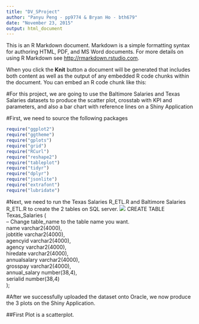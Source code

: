 ```yaml
---
title: "DV_SProject"
author: "Panyu Peng - pp9774 & Bryan Ho - bth679"
date: "November 23, 2015"
output: html_document
---
```


This is an R Markdown document. Markdown is a simple formatting syntax for authoring HTML, PDF, and MS Word documents. For more details on using R Markdown see <http://rmarkdown.rstudio.com>.

When you click the **Knit** button a document will be generated that includes both content as well as the output of any embedded R code chunks within the document. You can embed an R code chunk like this:

#For this project, we are going to use the Baltimore Salaries and Texas Salaries datasets to produce the scatter plot, crosstab with KPI and parameters, and also a bar chart with reference lines on a Shiny Application
  
#First, we need to source the following packages
```r
require("ggplot2")
require("ggtheme")
require("gplots")
require("grid")
require("RCurl")
require("reshape2")
require("tableplot")
require("tidyr")
require("dplyr")
require("jsonlite")
require("extrafont")
require("lubridate")
```
  
#Next, we need to run the Texas Salaries R_ETL.R and Baltimore Salaries R_ETL.R to create the 2 tables on SQL server.
![](Texas_salaries.png)
CREATE TABLE Texas_Salaries (  
-- Change table_name to the table name you want.  
name varchar2(4000),  
jobtitle varchar2(4000),  
agencyid varchar2(4000),  
agency varchar2(4000),  
hiredate varchar2(4000),  
annualsalary varchar2(4000),  
grosspay varchar2(4000),  
annual_salary number(38,4),  
serialid number(38,4)  
);
  

#After we successfully uploaded the dataset onto Oracle, we now produce the 3 plots on the Shiny Application.
  
##First Plot is a scatterplot.
